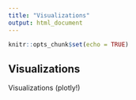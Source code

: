 ```yaml
---
title: "Visualizations"
output: html_document
---
```


```r
knitr::opts_chunk$set(echo = TRUE)
```

## Visualizations

Visualizations (plotly!)